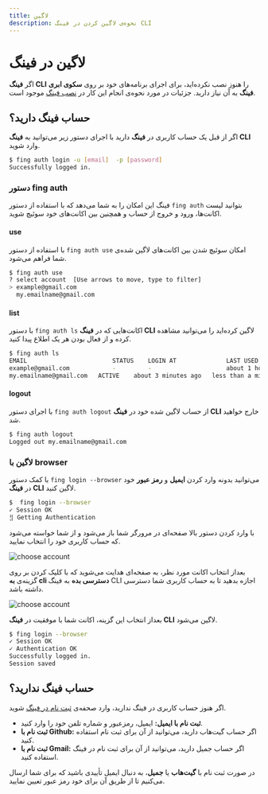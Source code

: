 ```yaml
---
title: لاگین
description: نحوه‌ی لاگین کردن در فینگ CLI
---
```


# لاگین در فینگ

اگر **فینگ CLI** را هنوز نصب نکرده‌اید، برای اجرای برنامه‌های خود بر روی **سکوی ابری فینگ** به آن نیاز دارید. جزئیات در مورد نحوه‌ی انجام این کار در [نصب فینگ](/quickstart/installation) موجود است.

## حساب فینگ دارید؟

اگر از قبل یک حساب کاربری در **فینگ** دارید با اجرای دستور زیر می‌توانید به **فینگ CLI** وارد شوید.

```bash
$ fing auth login -u [email]  -p [password]
Successfully logged in.
```

### دستور fing auth

فینگ این امکان را به شما می‌دهد که با استفاده از دستور `fing auth` بتوانید لیست اکانت‌ها، ورود و خروج از حساب و همچنین بین اکانت‌‌های خود سوئیچ شوید.

#### use

با استفاده از دستور `fing auth use` امکان سوئیچ شدن بین اکانت‌‌های لاگین شده‌ی شما فراهم می‌شود.

```bash
$ fing auth use
? select account  [Use arrows to move, type to filter]
> example@gmail.com
  my.emailname@gmail.com

```

#### list

با دستور `fing auth ls` اکانت‌‌هایی که در **فینگ CLI** لاگین کرده‌اید را می‌توانید مشاهده کرده و از فعال بودن هر یک اطلاع پیدا کنید.

```bash
$ fing auth ls
EMAIL                        STATUS    LOGIN AT              LAST USED AT
example@gmail.com            -         -                     about 1 hour ago
my.emailname@gmail.com   ACTIVE    about 3 minutes ago   less than a minute ago

```

#### logout

با اجرای دستور `fing auth logout` از حساب لاگین شده خود در **فینگ‌ CLI** خارج خواهید شد.

```bash
$ fing auth logout
Logged out my.emailname@gmail.com
```

### لاگین با browser

با کمک دستور `fing login --browser` می‌توانید بدونه وارد کردن **ایمیل** و **رمز عبور** خود در **فینگ ‌CLI** لاگین کنید.

```bash
$  fing login --browser
✓ Session OK
⣻ Getting Authentication
```

با وارد کردن دستور بالا صفحه‌ای در مرورگر شما باز می‌شود و از شما خواسته می‌شود که حساب کاربری خود را انتخاب نمایید.

![choose account](/images/cli-browser-choose-account.jpg)

بعداز انتخاب اکانت مورد نظر، به صفحه‌ای هدایت می‌شوید که با کلیک کردن بر روی گزینه‌ی **به cli دسترسی بده** به فینگ CLI اجازه بدهید تا به حساب کاربری شما دسترسی داشته باشد.

![choose account](/images/cli-browser-access.jpg)

بعداز انتخاب این گزینه، اکانت شما با موفقیت در **فینگ‌ CLI** لاگین می‌شود.

```bash
$ fing login --browser
✓ Session OK
✓ Authentication OK
Successfully logged in.
Session saved
```

## حساب فینگ ندارید؟

اگر هنوز حساب کاربری در فینگ ندارید، وارد صحفه‌ی [ثبت نام در فینگ](https://cloud.fing.ir/register) شوید.

- **ثبت نام با ایمیل:** ایمیل، رمزعبور و شماره تلفن خود را وارد کنید.
- **ثبت نام با Github:** اگر حساب گیت‌هاب دارید، می‌توانید از آن برای ثبت نام استفاده کنید.
- **ثبت نام با Gmail:** اگر حساب جمیل دارید، می‌توانید از آن برای ثبت نام در فینگ استفاده کنید.

در صورت ثبت نام با **گیت‌هاب** یا **جمیل**، به دنبال ایمیل تأییدی باشید که برای شما ارسال می‌کنیم تا از طریق آن برای خود رمز عبور تعیین نمایید.
